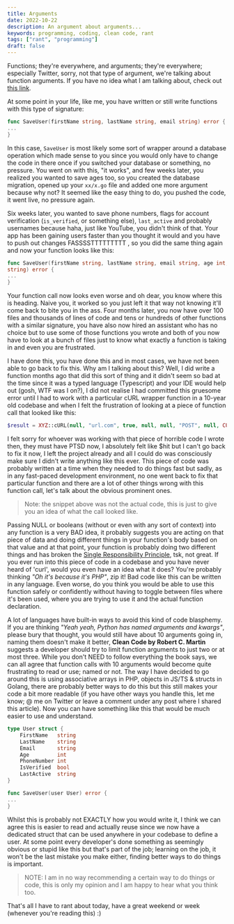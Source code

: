 ```yaml
---
title: Arguments
date: 2022-10-22
description: An argument about arguments...
keywords: programming, coding, clean code, rant
tags: ["rant", "programming"]
draft: false
---
```


Functions; they're everywhere, and arguments; they're everywhere; especially Twitter, sorry, not that type of argument,
we're talking about function arguments. If you have no idea what I am talking about, check out [this
link](https://www.geeksforgeeks.org/function-arguments-in-golang/).

At some point in your life, like me, you have written or still write functions with this type of signature:

```go
func SaveUser(firstName string, lastName string, email string) error {
...
}
```

In this case, `SaveUser` is most likely some sort of wrapper around a database operation which made sense to you since you would only have to change the code in there once if you switched your database or something, no pressure. You went on with this, "it works", and few weeks later, you realized you wanted to save ages too, so you created the database migration, opened up your `xx/x.go` file and added one more argument because why not? It seemed like the easy thing to do, you pushed the code, it went live, no pressure again.

Six weeks later, you wanted to save phone numbers, flags for account verification (`is_verified`, or something else), `last_active` and probably usernames because haha, just like YouTube, you didn't think of that. Your app has been gaining users faster than you thought it would and you have to push out changes FASSSSTTTTTTTTT , so you did the same thing again and now your function looks like this:

```go
func SaveUser(firstName string, lastName string, email string, age int, phoneNumber int, isVerified bool, lastActive
string) error {
...
}
```

Your function call now looks even worse and oh dear, you know where this is heading. Naive you, it worked so you just left it that way not knowing it'll come back to bite you in the ass. Four months later, you now have over 100 files and thousands of lines of code and tens or hundreds of other functions with a similar signature, you have also now hired an assistant who has no choice but to use some of those functions you wrote and both of you now have to look at a bunch of files just to know what exactly a function is taking in and even you are
frustrated.

I have done this, you have done this and in most cases, we have not been able to go back to fix this. Why am I talking about this? Well, I did write a function months ago that did this sort of thing and it didn't seem so bad at the time since it was a typed language (Typescript) and your IDE would help out (gosh, WTF was I on?), I did not realise I had committed this gruesome error until I had to work with a particular cURL wrapper function in a 10-year old codebase and when I felt the frustration of looking at a piece of function call that looked like this:

```php
$result = XYZ::cURL(null, "url.com", true, null, null, "POST", null, CURL_...);
```

I felt sorry for whoever was working with that piece of horrible code I wrote then, they must have PTSD now, I absolutely felt like $hit but I can't go back to fix it now, I left the project already and all I could do was consciously make sure I didn't write anything like this ever. This piece of code was probably written at a time when they needed to do things fast but sadly, as in any fast-paced development environment, no one went back to fix that particular function and there are a lot of other things wrong with this function call, let's talk about the obvious prominent ones.

> Note: the snippet above was not the actual code, this is just to give you an idea of what the call looked like.

Passing NULL or booleans (without or even with any sort of context) into any function is a very BAD idea, it probably suggests you are acting on that piece of data and doing different things in your function's body based on that value and at that point, your function is probably doing two different things and has broken the [Single Responsibility Principle](https://stackify.com/solid-design-principles/), tsk, not great. If you ever run into this piece of code in a codebase and you have never heard of 'curl', would you even have an idea what it does? You're probably thinking _"Oh it's because it's PHP"_, zip it! Bad code like this can be written in any language. Even worse, do you think you would be able to use this function safely or confidently without having to toggle between files where it's been used, where you are trying to use it and the actual function declaration.

A lot of languages have built-in ways to avoid this kind of code blasphemy. If you are thinking _"Yeah yeah, Python has named arguments and kwargs"_, please bury that thought, you would still have about 10 arguments going in, naming them doesn't make it better, **Clean Code by Robert C. Martin** suggests a developer should try to limit function arguments to just two or at most three. While you don't NEED to follow everything the book says, we can all agree that function calls with 10 arguments would become quite frustrating to read or use; named or not. The way I have decided to go around this is using associative arrays in PHP, objects in JS/TS & structs in Golang, there are probably better ways to do this but this still makes your code a bit more readable (if you have other ways you handle this, let me know; @ me on Twitter or leave a comment under any post where I shared this article). Now you can have something like this that would be much easier to use and understand.

```go
type User struct {
	FirstName 	string
	LastName	string
	Email		string
	Age			int
	PhoneNumber	int
	IsVerified	bool
	LastActive	string
}

func SaveUser(user User) error {
...
}
```

Whilst this is probably not EXACTLY how you would write it, I think we can agree this is easier to read and actually reuse since we now have a dedicated struct that can be used anywhere in your codebase to define a user. At some point every developer's done something as seemingly obvious or stupid like this but that's part of the job; learning on the job, it won't be the last mistake you make either, finding better ways to do things is important.

> NOTE: I am in no way recommending a certain way to do things or code, this is only my opinion and I am happy to hear what you think too.

That's all I have to rant about today, have a great weekend or week (whenever you're reading this) :)
